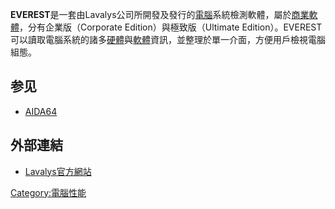 {{Expand|time=2012-06-17T02:27:46+00:00 }}
'''EVEREST'''是一套由Lavalys公司所開發及發行的[[電腦|電腦]]系統檢測軟體，屬於[[商業軟體|商業軟體]]，分有企業版（Corporate Edition）與極致版（Ultimate Edition）。EVEREST可以讀取電腦系統的諸多[[硬體|硬體]]與[[軟體|軟體]]資訊，並整理於單一介面，方便用戶檢視電腦組態。

==参见==
* [[AIDA64|AIDA64]]

==外部連結==
*[http://www.lavalys.com/ Lavalys官方網站]{{Wayback|url=http://www.lavalys.com/ |date=20100104234600 }}{{en}}

{{软件小作品}}
[[Category:電腦性能|Category:電腦性能]]